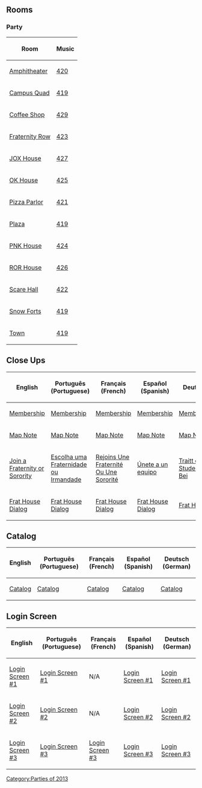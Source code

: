 

==Rooms==
===Party===
{|class="wikitable" border="1"
!Room
!Music
|-
|[[Media:MUTakeover2013-Party3.swf|Amphitheater]]||[[Media:Music420.swf|420]]
|-
|[[Media:MUTakeover2013-Party1.swf|Campus Quad]]||[[Media:Music419.swf|419]]
|-
|[[Media:RoomsCoffee-MUTakeover2013.swf|Coffee Shop]]||[[Media:Music429.swf|429]]
|-
|[[Media:MUTakeover2013-Party4.swf|Fraternity Row]]||[[Media:Music423.swf|423]]
|-
|[[Media:MUTakeover2013-Party6.swf|JOX House]]||[[Media:Music427.swf|427]]
|-
|[[Media:MUTakeover2013-Party5.swf|OK House]]||[[Media:Music425.swf|425]]
|-
|[[Media:RoomsPizza-MUTakeover2013.swf|Pizza Parlor]]||[[Media:Music421.swf|421]]
|-
|[[Media:RoomsPlaza-MUTakeover2013.swf|Plaza]]||[[Media:Music419.swf|419]]
|-
|[[Media:MUTakeover2013-Party8.swf|PNK House]]||[[Media:Music424.swf|424]]
|-
|[[Media:MUTakeover2013-Party7.swf|ROR House]]||[[Media:Music426.swf|426]]
|-
|[[Media:MUTakeover2013-Party2.swf|Scare Hall]]||[[Media:Music422.swf|422]]
|-
|[[Media:RoomsForts-MUTakeover2013.swf|Snow Forts]]||[[Media:Music419.swf|419]]
|-
|[[Media:RoomsTown-MUTakeover2013.swf|Town]]||[[Media:Music419.swf|419]]
|}

==Close Ups==
<center>
{|class="wikitable" border="1"
!English
!Português (Portuguese)
!Français (French)
!Español (Spanish)
!Deutsch (German)
|-
|[[Media:ENClose upsMember-MUTakeover.swf|Membership]]||[[Media:PTClose upsMember-MUTakeover.swf|Membership]]||[[Media:FRClose upsMember-MUTakeover.swf|Membership]]||[[Media:ESClose upsMember-MUTakeover.swf|Membership]]||[[Media:DEClose upsMember-MUTakeover.swf|Membership]]
|-
|[[Media:ENClose upsMap-MUTakeover.swf|Map Note]]||[[Media:PTClose upsMap-MUTakeover.swf|Map Note]]||[[Media:FRClose upsMap-MUTakeover.swf|Map Note]]||[[Media:ESClose upsMap-MUTakeover.swf|Map Note]]||[[Media:DEClose upsMap-MUTakeover.swf|Map Note]]
|-
|[[Media:ENCloseUpsLoginPrompt-MUTakeover2013.swf|Join a Fraternity or Sorority]]||[[Media:PTCloseUpsLoginPrompt-MUTakeover2013.swf|Escolha uma Fraternidade ou Irmandade]]||[[Media:FRCloseUpsLoginPrompt-MUTakeover2013.swf|Rejoins Une Fraternité Ou Une Sororité]]||[[Media:ESCloseUpsLoginPrompt-MUTakeover2013.swf|Únete a un equipo]]||[[Media:DECloseUpsLoginPrompt-MUTakeover2013.swf|Traitt einer Studentenvereinigung Bei]]
|-
|[[Media:ENCloseUpsFratHouseDialog.swf|Frat House Dialog]]||[[Media:PTCloseUpsFratHouseDialog.swf|Frat House Dialog]]||[[Media:FRCloseUpsFratHouseDialog.swf|Frat House Dialog]]||[[Media:ESCloseUpsFratHouseDialog.swf|Frat House Dialog]]||[[Media:DECloseUpsFratHouseDialog.swf|Frat House Dialog]]
|}
</center>

==Catalog==
<center>
{|class="wikitable" border="1"
!English
!Português (Portuguese)
!Français (French)
!Español (Spanish)
!Deutsch (German)
|-
|[[Media:ENMUTakeoverCatalog.swf|Catalog]]||[[Media:PTMUTakeoverCatalog.swf|Catalog]]||[[Media:FRMUTakeoverCatalog.swf|Catalog]]||[[Media:ESMUTakeoverCatalog.swf|Catalog]]||[[Media:DEMUTakeoverCatalog.swf|Catalog]]
|}
</center>


==Login Screen==
<center>
{|class="wikitable" border="1"
!English
!Português (Portuguese)
!Français (French)
!Español (Spanish)
!Deutsch (German)
|-
|[[Media:ENMonstersUniversityTakeoverLoginScreen1.swf|Login Screen #1]]||[[Media:PTMonstersUniversityTakeoverLoginScreen1.swf|Login Screen #1]]||N/A||[[Media:ESMonstersUniversityTakeoverLoginScreen1.swf|Login Screen #1]]||[[Media:DEMonstersUniversityTakeoverLoginScreen1.swf|Login Screen #1]]
|-
|[[Media:ENMonstersUniversityTakeoverLoginScreen2.swf|Login Screen #2]]||[[Media:PTMonstersUniversityTakeoverLoginScreen2.swf|Login Screen #2]]||N/A||[[Media:ESMonstersUniversityTakeoverLoginScreen2.swf|Login Screen #2]]||[[Media:DEMonstersUniversityTakeoverLoginScreen2.swf|Login Screen #2]]
|-
|[[Media:ENMonstersUniversityTakeoverLoginScreen3.swf|Login Screen #3]]||[[Media:PTMonstersUniversityTakeoverLoginScreen3.swf|Login Screen #3]]||[[Media:FRMonstersUniversityTakeoverLoginScreen3.swf|Login Screen #3]]||[[Media:ESMonstersUniversityTakeoverLoginScreen3.swf|Login Screen #3]]||[[Media:DEMonstersUniversityTakeoverLoginScreen3.swf|Login Screen #3]]
|}
</center>
{{Parties}}

[[Category:Parties of 2013]]